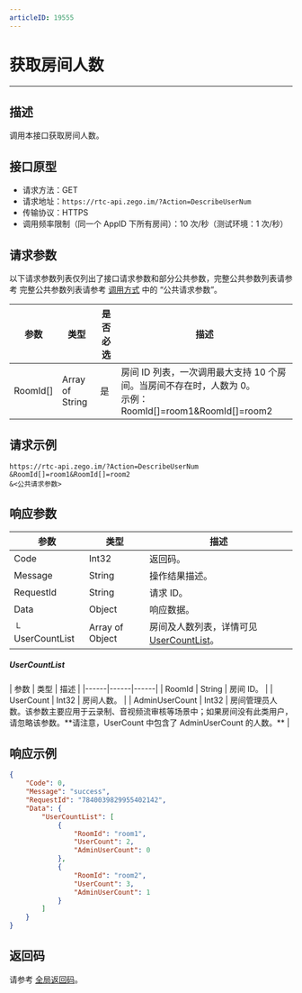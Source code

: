 ```yaml
---
articleID: 19555
---
```



# 获取房间人数

---

## 描述

调用本接口获取房间人数。


## 接口原型

- 请求方法：GET
- 请求地址：`https://rtc-api.zego.im/?Action=DescribeUserNum`
- 传输协议：HTTPS
- 调用频率限制（同一个 AppID 下所有房间）：10 次/秒（测试环境：1 次/秒）

## 请求参数

以下请求参数列表仅列出了接口请求参数和部分公共参数，完整公共参数列表请参考 完整公共参数列表请参考 [调用方式](./../making-api-requests.mdx#公共请求参数) 中的 “公共请求参数”。


<table>

<thead>
  <tr>
    <th>参数</th>
    <th>类型</th>
    <th>是否必选</th>
    <th>描述</th>
  </tr>
</thead>
<tbody>
  <tr>
    <td>RoomId[]</td>
    <td>Array of String</td>
    <td>是</td>
    <td>房间 ID 列表，一次调用最大支持 10 个房间。当房间不存在时，人数为 0。<br />示例：RoomId[]=room1&RoomId[]=room2</td>
  </tr>
</tbody>
</table>


## 请求示例

```
https://rtc-api.zego.im/?Action=DescribeUserNum
&RoomId[]=room1&RoomId[]=room2
&<公共请求参数>
```

## 响应参数


| 参数 | 类型 | 描述 |
|------|------|------|
| Code | Int32 | 返回码。 |
| Message | String | 操作结果描述。 |
| RequestId | String | 请求 ID。 |
| Data | Object | 响应数据。 |
| └ UserCountList | Array of Object | 房间及人数列表，详情可见[UserCountList](#userCountList)。 |

<a id="userCountList"></a>
<h5>UserCountList</h5>
| 参数 | 类型 | 描述 |
|------|------|------|
| RoomId | String | 房间 ID。 |
| UserCount | Int32 | 房间人数。 |
| AdminUserCount | Int32 | 房间管理员人数。该参数主要应用于云录制、音视频流审核等场景中；如果房间没有此类用户，请忽略该参数。**请注意，UserCount 中包含了 AdminUserCount 的人数。** |

## 响应示例

```json
{
    "Code": 0,
    "Message": "success",
    "RequestId": "7840039829955402142",
    "Data": {
        "UserCountList": [
            {
                "RoomId": "room1",
                "UserCount": 2,
                "AdminUserCount": 0
            },
            {
                "RoomId": "room2",
                "UserCount": 3,
                "AdminUserCount": 1
            }
        ]
    }
}
```

## 返回码

请参考 [全局返回码](!Return_Codes/Return_Codes)。
